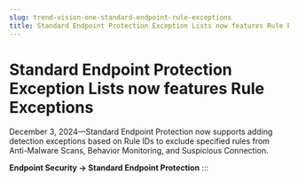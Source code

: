 ```yaml
---
slug: trend-vision-one-standard-endpoint-rule-exceptions
title: Standard Endpoint Protection Exception Lists now features Rule Exceptions
---
```

# Standard Endpoint Protection Exception Lists now features Rule Exceptions

December 3, 2024—Standard Endpoint Protection now supports adding detection exceptions based on Rule IDs to exclude specified rules from Anti-Malware Scans, Behavior Monitoring, and Suspicious Connection.

**Endpoint Security → Standard Endpoint Protection**
:::
